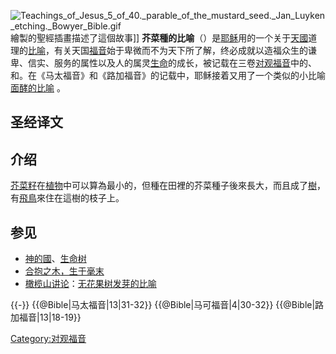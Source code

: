 [[File:Teachings_of_Jesus_5_of_40._parable_of_the_mustard_seed._Jan_Luyken_etching._Bowyer_Bible.gif|thumb]]繪製的聖經插畫描述了這個故事]]
'''芥菜種的比喻'''（{{lang-en|'''Parable of the Mustard Seed'''}}）是[[耶稣|耶稣]]用的一个关于[[神的國|天國]]道理的[[耶稣的比喻|比喻]]，有关天国[[福音|福音]]始于卑微而不为天下所了解，终必成就以造福众生的谦卑、信实、服务的属性以及人的属灵[[生命|生命]]的成长，被记载在三卷[[对观福音|对观福音]]中的{{Bible|马太福音|13|31-32}}、{{Bible|马可福音|4|30-32}}和{{Bible|路加福音|13|18-19}}。在《马太福音》和《路加福音》的记载中，耶稣接着又用了一个类似的小比喻[[面酵的比喻|面酵的比喻]] 。


== 圣经译文 ==
{{Cquote|又說，[[神的國|神的國]]，我們可用甚麼比較呢，可用甚麼比喻表明呢？

好像一粒芥菜種，種在地裏的時候，雖比地上的百種都小；

但種上以後，就長起來，比各樣的菜都大，

又長出大枝來，甚至天上的飛鳥，可以宿在他的蔭下。

|{{Bible|马太福音|13|31-32}}<br />＝{{Bible|马可福音|4|30-32}}<br />（[[和合本|和合本]]）}}

{{Cquote|[[耶稣|耶稣]]說，[[神的國|神的國]]，好像甚麼，我拿甚麼來比較呢？

好像一粒芥菜種，有人拿去種在園子裏，

長大成樹，天上的飛鳥，宿在他的枝上。

|{{Bible|路加福音|13|18-19}}<br />（和合本）}}

== 介绍 ==
[[芥菜籽|芥菜籽]]在[[植物|植物]]中可以算為最小的，但種在田裡的芥菜種子後來長大，而且成了[[樹|樹]]，有[[鳥|飛鳥]]來住在這樹的枝子上。

== 参见 ==
* [[神的國|神的國]]、[[生命树|生命树]]
* [[道德经|合抱之木，生于毫末]]
* [[橄榄山讲论|橄榄山讲论]]：[[无花果树发芽的比喻|无花果树发芽的比喻]]

{{-}}
{{Serial|前一个|[[撒种的比喻|撒种的比喻]]|[[耶稣的比喻|耶稣的比喻]]|后一个|[[麵酵的比喻|麵酵的比喻]]}}
{{耶稣的比喻|α}}
{{@Bible|马太福音|13|31-32}}
{{@Bible|马可福音|4|30-32}}
{{@Bible|路加福音|13|18-19}}

[[Category:对观福音|Category:对观福音]]